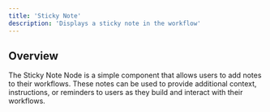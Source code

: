 ```yaml
---
title: 'Sticky Note'
description: 'Displays a sticky note in the workflow'
---
```


## Overview
The Sticky Note Node is a simple component that allows users to add notes to their workflows. These notes can be used to provide additional context, instructions, or reminders to users as they build and interact with their workflows.

